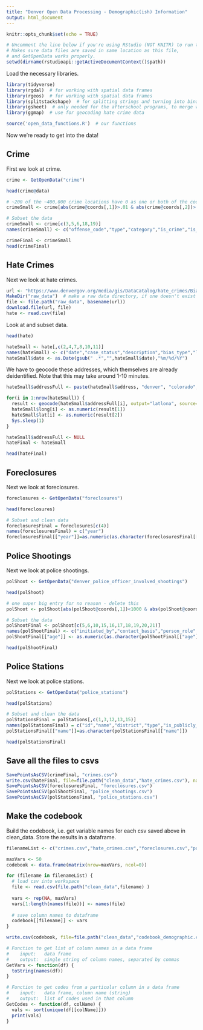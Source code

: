 ```yaml
---
title: "Denver Open Data Processing - Demographic(ish) Information"
output: html_document
---
```


```r
knitr::opts_chunk$set(echo = TRUE)
```

```r
# Uncomment the line below if you're using RStudio (NOT KNITR) to run the file
# Makes sure data files are saved in same location as this file,
# and GetOpenData works properly.
setwd(dirname(rstudioapi::getActiveDocumentContext()$path))
```

Load the necessary libraries. 

```r
library(tidyverse)
library(rgdal)  # for working with spatial data frames
library(rgeos)  # for working with spatial data frames
library(splitstackshape)  # for splitting strings and turning into binary columns
library(gsheet)  # only needed for the afterschool programs, to merge with annotated data
library(ggmap)  # use for geocoding hate crime data

source('open_data_functions.R')  # our functions
```

Now we're ready to get into the data!

## Crime

First we look at crime.

```r
crime <- GetOpenData("crime")
```

```r
head(crime@data)

# ~200 of the ~400,000 crime locations have 0 as one or both of the coordinates, so we remove those.
crimeSmall <- crime[abs(crime@coords[,1])>.01 & abs(crime@coords[,2])>.01,]

# Subset the data
crimeSmall <- crime[c(3,5,6,18,19)]
names(crimeSmall) <- c("offense_code","type","category","is_crime","is_traffic")

crimeFinal <- crimeSmall
head(crimeFinal)
```

## Hate Crimes

Next we look at hate crimes.

```r
url <- "https://www.denvergov.org/media/gis/DataCatalog/hate_crimes/BiasMotivatedCrimes.csv"
MakeDir("raw_data")  # make a raw data directory, if one doesn't exist yet
file <- file.path("raw_data", basename(url))
download.file(url, file)
hate <- read.csv(file)
```

Look at and subset data.

```r
head(hate)

hateSmall <- hate[,c(2,4,7,8,10,11)]
names(hateSmall) <- c("date","case_status","description","bias_type","location_description","address")
hateSmall$date <- as.Date(gsub(" .*","",hateSmall$date),"%m/%d/%Y")
```

We have to geocode these addresses, which themselves are already deidentified. Note that this may take around 1-10 minutes.

```r
hateSmall$addressFull <- paste(hateSmall$address, "denver", "colorado", sep=", ")

for(i in 1:nrow(hateSmall)) {
  result <- geocode(hateSmall$addressFull[i], output="latlona", source="google")
  hateSmall$long[i] <- as.numeric(result[1])
  hateSmall$lat[i] <- as.numeric(result[2])
  Sys.sleep(1)
}

hateSmall$addressFull <- NULL
hateFinal <- hateSmall

head(hateFinal)
```

## Foreclosures

Next we look at foreclosures.

```r
foreclosures <- GetOpenData("foreclosures")
```

```r
head(foreclosures)

# Subset and clean data
foreclosuresFinal = foreclosures[c(4)]
names(foreclosuresFinal) = c("year")
foreclosuresFinal[["year"]]=as.numeric(as.character(foreclosuresFinal[["year"]]))
```

## Police Shootings

Next we look at police shootings.

```r
polShoot <- GetOpenData("denver_police_officer_involved_shootings")
```

```r
head(polShoot)

# one super big entry for no reason - delete this
polShoot <- polShoot[abs(polShoot@coords[,1])<1000 & abs(polShoot@coords[,2])<1000,]

# Subset the data
polShootFinal <- polShoot[c(5,6,10,15,16,17,18,19,20,21)]
names(polShootFinal) <- c("initiated_by","contact_basis","person_role","gender","age","race","ethnicity","armed_with","discharged_firearm","casualty_status")
polShootFinal[["age"]] <- as.numeric(as.character(polShootFinal[["age"]]))

head(polShootFinal)
```

## Police Stations

Next we look at police stations.

```r
polStations <- GetOpenData("police_stations")
```

```r
head(polStations)

# Subset and clean the data
polStationsFinal = polStations[,c(1,3,12,13,15)]
names(polStationsFinal) = c("id","name","district","type","is_publicly_accessible")
polStationsFinal[["name"]]=as.character(polStationsFinal[["name"]])

head(polStationsFinal)
```

## Save all the files to csvs

```r
SavePointsAsCSV(crimeFinal, "crimes.csv")
write.csv(hateFinal, file=file.path("clean_data","hate_crimes.csv"), na="", row.names=FALSE)
SavePointsAsCSV(foreclosuresFinal, "foreclosures.csv")
SavePointsAsCSV(polShootFinal, "police_shootings.csv")
SavePointsAsCSV(polStationsFinal, "police_stations.csv")
```

## Make the codebook

Build the codebook, i.e. get variable names for each csv saved above in clean_data. Store the results in a dataframe.

```r
filenameList <- c("crimes.csv","hate_crimes.csv","foreclosures.csv","police_shootings.csv","police_stations.csv")

maxVars <- 50
codebook <- data.frame(matrix(nrow=maxVars, ncol=0))

for (filename in filenameList) {
  # load csv into workspace
  file <- read.csv(file.path("clean_data",filename) )
  
  vars <- rep(NA, maxVars)
  vars[1:length(names(file))] <- names(file)
  
  # save column names to dataframe
  codebook[[filename]] <- vars
}

write.csv(codebook, file=file.path("clean_data","codebook_demographic.csv"), row.names=FALSE)
```

```r
# Function to get list of column names in a data frame
#    input:   data frame
#    output:  single string of column names, separated by commas
GetVars <- function(df) {
  toString(names(df))
}

# Function to get codes from a particular column in a data frame
#    input:   data frame, column name (string)
#    output:  list of codes used in that column
GetCodes <- function(df, colName) {
  vals <- sort(unique(df[[colName]]))
  print(vals)
}
```
